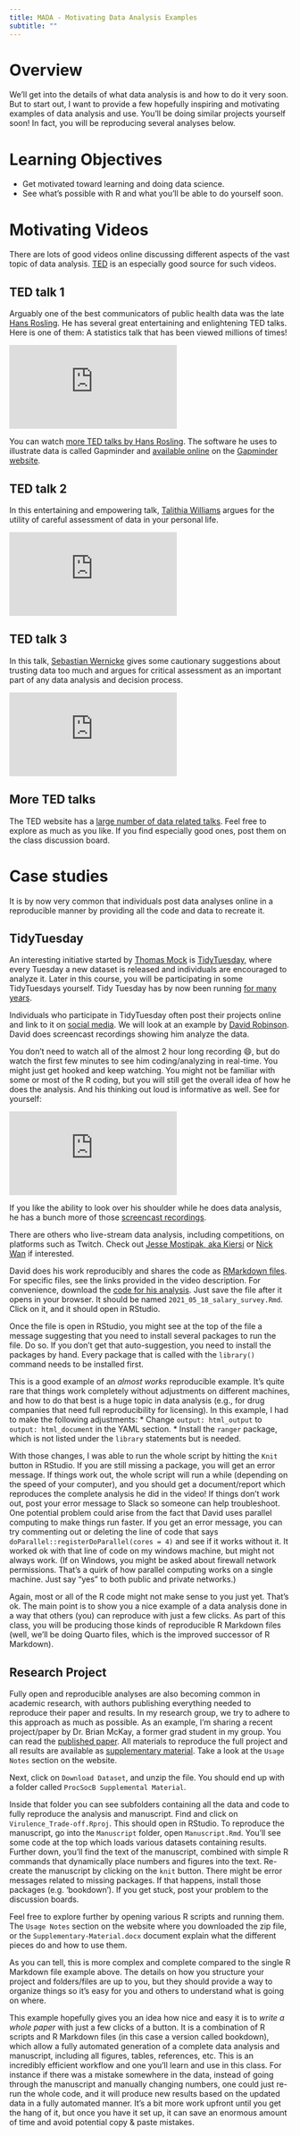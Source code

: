 ```yaml
---
title: MADA - Motivating Data Analysis Examples 
subtitle: ""
---
```


# Overview

We'll get into the details of what data analysis is and how to do it very soon. But to start out, I want to provide a few hopefully inspiring and motivating examples of data analysis and use. You'll be doing similar projects yourself soon! In fact, you will be reproducing several analyses below.

# Learning Objectives

-   Get motivated toward learning and doing data science.
-   See what's possible with R and what you'll be able to do yourself soon.

# Motivating Videos

There are lots of good videos online discussing different aspects of the vast topic of data analysis. [TED](https://www.ted.com/) is an especially good source for such videos.

## TED talk 1

Arguably one of the best communicators of public health data was the late [Hans Rosling](https://en.wikipedia.org/wiki/Hans_Rosling). He has several great entertaining and enlightening TED talks. Here is one of them: A statistics talk that has been viewed millions of times!

::: container
<iframe class="video" src="https://embed.ted.com/talks/hans_rosling_shows_the_best_stats_you_ve_ever_seen" frameborder="0" scrolling="no" allowfullscreen>
</iframe>
:::

You can watch [more TED talks by Hans Rosling](https://www.ted.com/speakers/hans_rosling). The software he uses to illustrate data is called Gapminder and [available online](https://www.gapminder.org/tools/#$chart-type=bubbles) on the [Gapminder website](https://www.gapminder.org/).

## TED talk 2

In this entertaining and empowering talk, [Talithia Williams](https://www.ted.com/speakers/talithia_williams) argues for the utility of careful assessment of data in your personal life.

::: container
<iframe class="video" src="https://embed.ted.com/talks/talithia_williams_own_your_body_s_data" frameborder="0" scrolling="no" allowfullscreen></iframe>
:::

## TED talk 3

In this talk, [Sebastian Wernicke](https://www.ted.com/speakers/sebastian_wernicke) gives some cautionary suggestions about trusting data too much and argues for critical assessment as an important part of any data analysis and decision process.

::: container
<iframe class="video" src="https://embed.ted.com/talks/sebastian_wernicke_how_to_use_data_to_make_a_hit_tv_show" frameborder="0" scrolling="no" allowfullscreen></iframe>
:::

## More TED talks

The TED website has a [large number of data related talks](https://www.ted.com/topics/data). Feel free to explore as much as you like. If you find especially good ones, post them on the class discussion board.

# Case studies

It is by now very common that individuals post data analyses online in a reproducible manner by providing all the code and data to recreate it.

## TidyTuesday

An interesting initiative started by [Thomas Mock](https://themockup.blog/) is [TidyTuesday](https://github.com/rfordatascience/tidytuesday), where every Tuesday a new dataset is released and individuals are encouraged to analyze it. Later in this course, you will be participating in some TidyTuesdays yourself. Tidy Tuesday has by now been running [for many years](https://themockup.blog/posts/2021-04-01-three-years-of-tidytuesday/).

Individuals who participate in TidyTuesday often post their projects online and link to it on [social media](https://nsgrantham.shinyapps.io/tidytuesdayrocks/). We will look at an example by [David Robinson](http://varianceexplained.org/). David does screencast recordings showing him analyze the data.

You don't need to watch all of the almost 2 hour long recording 😄, but do watch the first few minutes to see him coding/analyzing in real-time. You might just get hooked and keep watching. You might not be familiar with some or most of the R coding, but you will still get the overall idea of how he does the analysis. And his thinking out loud is informative as well. See for yourself:

::: container
<iframe class="video" src="https://www.youtube.com/embed/2HpRXIpU4jI" frameborder="0" allow="accelerometer; autoplay; encrypted-media; gyroscope; picture-in-picture" allowfullscreen></iframe>
:::

If you like the ability to look over his shoulder while he does data analysis, he has a bunch more of those [screencast recordings](https://youtube.com/playlist?list=PL19ev-r1GBwkuyiwnxoHTRC8TTqP8OEi8).

There are others who live-stream data analysis, including competitions, on platforms such as Twitch. Check out [Jesse Mostipak, aka Kiersi](https://www.twitch.tv/kierisi) or [Nick Wan](https://www.twitch.tv/nickwan_datasci) if interested.

David does his work reproducibly and shares the code as [RMarkdown files](https://github.com/dgrtwo/data-screencasts). For specific files, see the links provided in the video description. For convenience, download the [code for his analysis](https://raw.githubusercontent.com/dgrtwo/data-screencasts/master/2021_05_18_salary_survey.Rmd). Just save the file after it opens in your browser. It should be named `2021_05_18_salary_survey.Rmd`. Click on it, and it should open in RStudio.

Once the file is open in RStudio, you might see at the top of the file a message suggesting that you need to install several packages to run the file. Do so. If you don't get that auto-suggestion, you need to install the packages by hand. Every package that is called with the `library()` command needs to be installed first.

This is a good example of an *almost works* reproducible example. It's quite rare that things work completely without adjustments on different machines, and how to do that best is a huge topic in data analysis (e.g., for drug companies that need full reproducibility for licensing). In this example, I had to make the following adjustments: \* Change `output: html_output` to `output: html_document` in the YAML section. \* Install the `ranger` package, which is not listed under the `library` statements but is needed.

With those changes, I was able to run the whole script by hitting the `Knit` button in RStudio. If you are still missing a package, you will get an error message. If things work out, the whole script will run a while (depending on the speed of your computer), and you should get a document/report which reproduces the complete analysis he did in the video! If things don't work out, post your error message to Slack so someone can help troubleshoot. One potential problem could arise from the fact that David uses parallel computing to make things run faster. If you get an error message, you can try commenting out or deleting the line of code that says `doParallel::registerDoParallel(cores = 4)` and see if it works without it. It worked ok with that line of code on my windows machine, but might not always work. (If on Windows, you might be asked about firewall network permissions. That's a quirk of how parallel computing works on a single machine. Just say "yes" to both public and private networks.)

Again, most or all of the R code might not make sense to you just yet. That's ok. The main point is to show you a nice example of a data analysis done in a way that others (you) can reproduce with just a few clicks. As part of this class, you will be producing those kinds of reproducible R Markdown files (well, we'll be doing Quarto files, which is the improved successor of R Markdown).

## Research Project

Fully open and reproducible analyses are also becoming common in academic research, with authors publishing everything needed to reproduce their paper and results. In my research group, we try to adhere to this approach as much as possible. As an example, I'm sharing a recent project/paper by Dr. Brian McKay, a former grad student in my group. You can read the [published paper](https://doi.org/10.1098/rspb.2020.0496). All materials to reproduce the full project and all results are available as [supplementary material](https://doi.org/10.5061/dryad.51c59zw4v). Take a look at the `Usage Notes` section on the website.

Next, click on `Download Dataset`, and unzip the file. You should end up with a folder called `ProcSocB Supplemental Material`.

Inside that folder you can see subfolders containing all the data and code to fully reproduce the analysis and manuscript. Find and click on `Virulence_Trade-off.Rproj`. This should open in RStudio. To reproduce the manuscript, go into the `Manuscript` folder, open `Manuscript.Rmd`. You'll see some code at the top which loads various datasets containing results. Further down, you'll find the text of the manuscript, combined with simple R commands that dynamically place numbers and figures into the text. Re-create the manuscript by clicking on the `knit` button. There might be error messages related to missing packages. If that happens, install those packages (e.g. 'bookdown'). If you get stuck, post your problem to the discussion boards.

Feel free to explore further by opening various R scripts and running them. The `Usage Notes` section on the website where you downloaded the zip file, or the `Supplementary-Material.docx` document explain what the different pieces do and how to use them.

As you can tell, this is more complex and complete compared to the single R Markdown file example above. The details on how you structure your project and folders/files are up to you, but they should provide a way to organize things so it's easy for you and others to understand what is going on where.

This example hopefully gives you an idea how nice and easy it is to *write a whole paper* with just a few clicks of a button. It is a combination of R scripts and R Markdown files (in this case a version called bookdown), which allow a fully automated generation of a complete data analysis and manuscript, including all figures, tables, references, etc. This is an incredibly efficient workflow and one you'll learn and use in this class. For instance if there was a mistake somewhere in the data, instead of going through the manuscript and manually changing numbers, one could just re-run the whole code, and it will produce new results based on the updated data in a fully automated manner. It's a bit more work upfront until you get the hang of it, but once you have it set up, it can save an enormous amount of time and avoid potential copy & paste mistakes.
